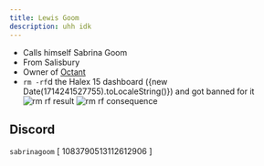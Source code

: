 ```yaml
---
title: Lewis Goom
description: uhh idk
---
```


* Calls himself Sabrina Goom
* From Salisbury
* Owner of [Octant](../Hosts/octant.gg.mdx)
* `rm -rf`d the Halex 15 dashboard ({new Date(1714241527755).toLocaleString()}) and got banned for it
![rm rf result](https://summerhosts.github.io/media/halex/15/sabrina_rm.png)
![rm rf consequence](https://summerhosts.github.io/media/halex/15/sabrina_ban.png)

## Discord
`sabrinagoom` [ 1083790513112612906 ]